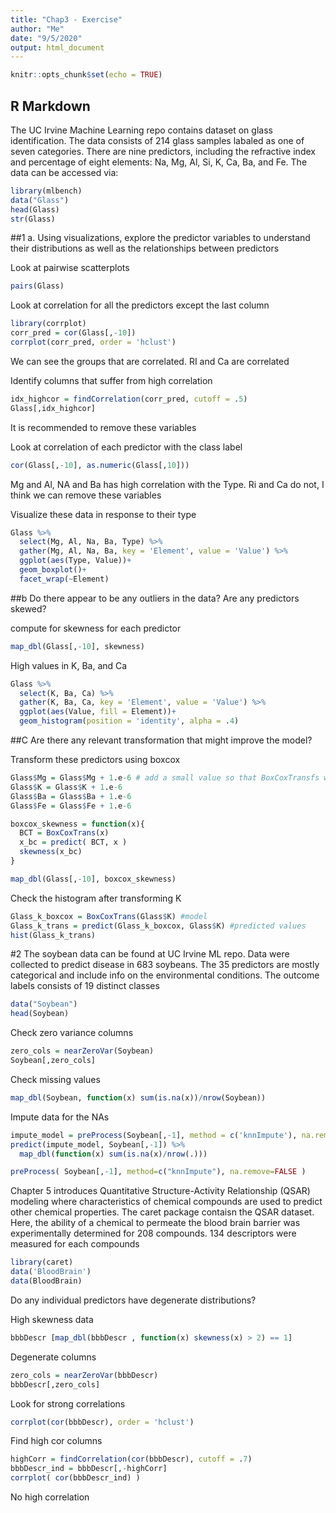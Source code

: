 ```yaml
---
title: "Chap3 - Exercise"
author: "Me"
date: "9/5/2020"
output: html_document
---
```


```r
knitr::opts_chunk$set(echo = TRUE)
```

## R Markdown

The UC Irvine Machine Learning repo contains dataset on glass identification. The data consists of 214 glass samples labaled as one of seven categories. There are nine predictors, including the refractive index and percentage of eight elements: Na, Mg, Al, Si, K, Ca, Ba, and Fe. The data can be accessed via:
```r
library(mlbench)
data("Glass")
head(Glass)
str(Glass)
```
##1
a. Using visualizations, explore the predictor variables to understand their distributions as well as the relationships between predictors

Look at pairwise scatterplots
```r
pairs(Glass)
```
Look at correlation for all the predictors except the last column
```r
library(corrplot)
corr_pred = cor(Glass[,-10])
corrplot(corr_pred, order = 'hclust')
```

We can see the groups that are correlated. RI and Ca are correlated

Identify columns that suffer from high correlation
```r
idx_highcor = findCorrelation(corr_pred, cutoff = .5)
Glass[,idx_highcor]
```

It is recommended to remove these variables

Look at correlation of each predictor with the class label
```r
cor(Glass[,-10], as.numeric(Glass[,10]))
```
Mg and Al, NA and Ba has high correlation with the Type. Ri and Ca do not, I think we can remove these variables

Visualize these data in response to their type
```r
Glass %>%
  select(Mg, Al, Na, Ba, Type) %>%
  gather(Mg, Al, Na, Ba, key = 'Element', value = 'Value') %>%
  ggplot(aes(Type, Value))+
  geom_boxplot()+
  facet_wrap(~Element)
```


##b
Do there appear to be any outliers in the data? Are any predictors skewed?

compute for skewness for each predictor
```r
map_dbl(Glass[,-10], skewness)
```
High values in K, Ba, and Ca
```r
Glass %>%
  select(K, Ba, Ca) %>%
  gather(K, Ba, Ca, key = 'Element', value = 'Value') %>%
  ggplot(aes(Value, fill = Element))+
  geom_histogram(position = 'identity', alpha = .4)
```
##C Are there any relevant transformation that might improve the model?

Transform these predictors using boxcox
```r
Glass$Mg = Glass$Mg + 1.e-6 # add a small value so that BoxCoxTransfs will converge 
Glass$K = Glass$K + 1.e-6
Glass$Ba = Glass$Ba + 1.e-6
Glass$Fe = Glass$Fe + 1.e-6

boxcox_skewness = function(x){
  BCT = BoxCoxTrans(x)
  x_bc = predict( BCT, x )
  skewness(x_bc) 
}

map_dbl(Glass[,-10], boxcox_skewness)
```
Check the histogram after transforming K
```r
Glass_k_boxcox = BoxCoxTrans(Glass$K) #model
Glass_k_trans = predict(Glass_k_boxcox, Glass$K) #predicted values
hist(Glass_k_trans)
```

#2 
The soybean data can be found at UC Irvine ML repo. Data were collected to predict disease in 683 soybeans. The 35 predictors are mostly categorical and include info on the environmental conditions. The outcome labels consists of 19 distinct classes
```r
data("Soybean")
head(Soybean)
```

Check zero variance columns
```r
zero_cols = nearZeroVar(Soybean)
Soybean[,zero_cols]
```


Check missing values
```r
map_dbl(Soybean, function(x) sum(is.na(x))/nrow(Soybean))
```

Impute data for the NAs
```r
impute_model = preProcess(Soybean[,-1], method = c('knnImpute'), na.remove = F)
predict(impute_model, Soybean[,-1]) %>%
  map_dbl(function(x) sum(is.na(x)/nrow(.)))
```
```r
preProcess( Soybean[,-1], method=c("knnImpute"), na.remove=FALSE ) 
```

Chapter 5 introduces Quantitative Structure-Activity Relationship (QSAR) modeling where characteristics of chemical compounds are used to predict other chemical properties. The caret package contaisn the QSAR dataset. Here, the ability of a chemical to permeate the blood brain barrier was experimentally determined for 208 compounds. 134 descriptors were measured for each compounds

```r
library(caret)
data('BloodBrain')
data(BloodBrain)
```

Do any individual predictors have degenerate distributions?

High skewness data
```r
bbbDescr [map_dbl(bbbDescr , function(x) skewness(x) > 2) == 1]
```

Degenerate columns
```r
zero_cols = nearZeroVar(bbbDescr)
bbbDescr[,zero_cols]
```

Look for strong correlations
```r
corrplot(cor(bbbDescr), order = 'hclust')
```
Find high cor columns
```r
highCorr = findCorrelation(cor(bbbDescr), cutoff = .7)
bbbDescr_ind = bbbDescr[,-highCorr]
corrplot( cor(bbbDescr_ind) )
```

No high correlation






